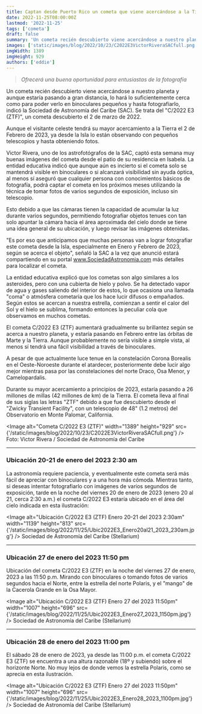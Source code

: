```yaml
---
title: Captan desde Puerto Rico un cometa que viene acercándose a la Tierra
date: 2022-11-25T08:00:00Z
lastmod: '2022-11-25'
tags: ['cometa']
draft: false
summary: 'Un cometa recién descubierto viene acercándose a nuestro planeta y aunque estaría pasando a gran distancia, lo hará lo suficientemente cerca como para poder verlo en binoculares pequeños y hasta fotografiarlo, indicó la Sociedad de Astronomía del Caribe (SAC).'
images: ['static/images/blog/2022/10/23/C2022E3VictorRiveraSACfull.png']
imgWidth: 1389
imgHeight: 929
authors: ['eddie']
---
```


> _Ofrecerá una buena oportunidad para entusiastas de la fotografía_

Un cometa recién descubierto viene acercándose a nuestro planeta y aunque estaría pasando a gran distancia, lo hará lo suficientemente cerca como para poder verlo en binoculares pequeños y hasta fotografiarlo, indicó la Sociedad de Astronomía del Caribe (SAC).
Se trata del "C/2022 E3 (ZTF)", un cometa descubierto el 2 de marzo de 2022.

Aunque el visitante celeste tendrá su mayor acercamiento a la Tierra el 2 de Febrero de 2023, ya desde la Isla lo están observando con pequeños telescopios y hasta obteniendo fotos.

Victor Rivera, uno de los astrofotógrafos de la SAC, captó esta semana muy buenas imágenes del cometa desde el patio de su residencia en Isabela. La entidad educativa indicó que aunque aún es incierto si el cometa solo se mantendrá visible en binoculares o si alcanzará visibilidad sin ayuda óptica, al menos sí aseguró que cualquier persona con conocimientos básicos de fotografía, podrá captar el cometa en los próximos meses utilizando la técnica de tomar fotos de varios segundos de exposición, incluso sin telescopio.

Esto debido a que las cámaras tienen la capacidad de acumular la luz durante varios segundos, permitiendo fotografiar objetos tenues con tan solo apuntar la cámara hacia el área aproximada del cielo donde se tiene una idea general de su ubicación, y luego revisar las imágenes obtenidas.

"Es por eso que anticipamos que muchas personas van a lograr fotografiar este cometa desde la Isla, especialmente en Enero y Febrero de 2023, según se acerca el objeto", señaló la SAC a la vez que anunció estará compartiendo en su portal www.SociedadAstronomia.com más detalles para localizar el cometa.

La entidad educativa explicó que los cometas son algo similares a los asteroides, pero con una cubierta de hielo y polvo. Se ha detectado vapor de agua y gases saliendo del interior de estos, lo que ocasiona una llamada "coma" o atmósfera cometaria que los hace lucir difusos o empañados. Según estos se acercan a nuestra estrella, comienzan a sentir el calor del Sol y el hielo se sublima, formando entonces la peculiar cola que observamos en muchos cometas.

El cometa C/2022 E3 (ZTF) aumentará gradualmente su brillantez según se acerca a nuestro planeta, y estaría pasando en Febrero entre las órbitas de Marte y la Tierra. Aunque probablemente no sería visible a simple vista, al menos sí tendrá una fácil visibilidad a través de binoculares.

A pesar de que actualmente luce tenue en la constelación Corona Borealis en el Oeste-Noroeste durante el atardecer, posteriormente debe lucir algo mejor mientras pasa por las constelaciones del norte Draco, Osa Menor, y Camelopardalis.

Durante su mayor acercamiento a principios de 2023, estaría pasando a 26 millones de millas (42 millones de km) de la Tierra. El cometa lleva al final de sus siglas las letras "ZTF" debido a que fue descubierto desde el "Zwicky Transient Facility", con un telescopio de 48" (1.2 metros) del Observatorio en Monte Palomar, California.

<Image
  alt="Cometa C/2022 E3 (ZTF)"
  width="1389"
  height="929"
  src={'/static/images/blog/2022/10/23/C2022E3VictorRiveraSACfull.png'}
/>
<ImageCaption>Foto: Victor Rivera / Sociedad de Astronomía del Caribe</ImageCaption>

---

### Ubicación 20-21 de enero del 2023 2:30 am

La astronomía requiere paciencia, y eventualmente este cometa será más fácil de apreciar con binoculares y a una hora más cómoda. Mientras tanto, si deseas intentar fotografiarlo con imágenes de varios segundos de exposición, tarde en la noche del viernes 20 de enero de 2023 (enero 20 al 21, cerca 2:30 a.m.) el cometa C/2022 E3 estaría ubicado en el área del cielo indicada en esta ilustración:

<Image
  alt="Ubicación C/2022 E3 (ZTF) Enero 20-21 del 2023 2:30am"
  width="1139"
  height="813"
  src={'/static/images/blog/2022/11/25/Ubic2022E3_Enero20al21_2023_230am.jpg'}
/>
<ImageCaption>Sociedad de Astronomía del Caribe (Stellarium)</ImageCaption>

---

### Ubicación 27 de enero del 2023 11:50 pm

Ubicación del cometa C/2022 E3 (ZTF) en la noche del viernes 27 de enero, 2023 a las 11:50 p.m. Mirando con binoculares o tomando fotos de varios segundos hacia el Norte, entre la estrella del norte Polaris, y el "mango" de la Cacerola Grande en la Osa Mayor.

<Image
  alt="Ubicación C/2022 E3 (ZTF) Enero 27 del 2023 11:50pm"
  width="1007"
  height="696"
  src={'/static/images/blog/2022/11/25/Ubic2022E3_Enero27_2023_1150pm.jpg'}
/>
<ImageCaption>Sociedad de Astronomía del Caribe (Stellarium)</ImageCaption>

---

### Ubicación 28 de enero del 2023 11:00 pm

El sábado 28 de enero de 2023, ya desde las 11:00 p.m. el cometa C/2022 E3 (ZTF) se encuentra a una altura razonable (18º y subiendo) sobre el horizonte Norte. No muy lejos de donde vemos la estrella Polaris, como se aprecia en esta ilustración.

<Image
  alt="Ubicación C/2022 E3 (ZTF) Enero 27 del 2023 11:50pm"
  width="1007"
  height="696"
  src={'/static/images/blog/2022/11/25/Ubic2022E3_Enero28_2023_1100pm.jpg'}
/>
<ImageCaption>Sociedad de Astronomía del Caribe (Stellarium)</ImageCaption>

